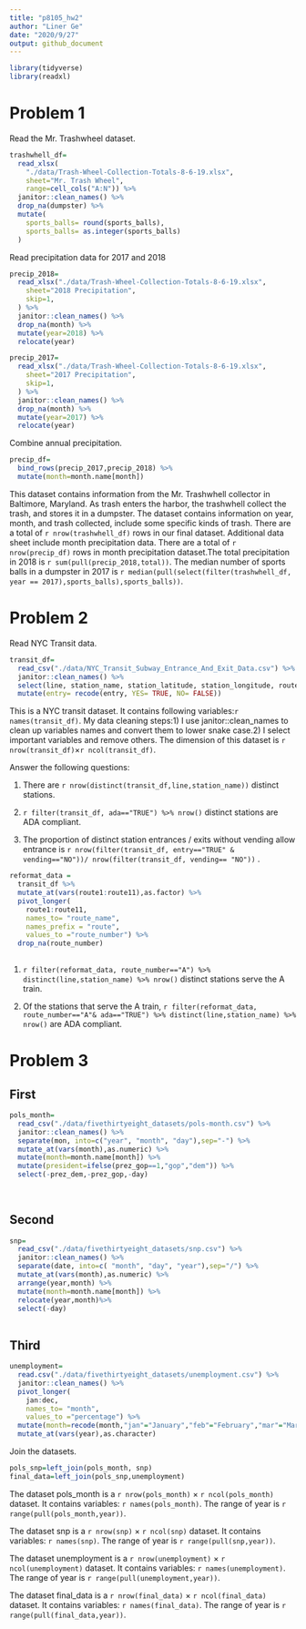 ```yaml
---
title: "p8105_hw2"
author: "Liner Ge"
date: "2020/9/27"
output: github_document
---
```


```r
library(tidyverse)
library(readxl)
```
# Problem 1

Read the Mr. Trashwheel dataset.

```r
trashwhell_df=
  read_xlsx(
    "./data/Trash-Wheel-Collection-Totals-8-6-19.xlsx",
    sheet="Mr. Trash Wheel",
    range=cell_cols("A:N")) %>% 
  janitor::clean_names() %>% 
  drop_na(dumpster) %>% 
  mutate(
    sports_balls= round(sports_balls),
    sports_balls= as.integer(sports_balls)
  )

```

Read precipitation data for 2017 and 2018

```r
precip_2018=
  read_xlsx("./data/Trash-Wheel-Collection-Totals-8-6-19.xlsx",
    sheet="2018 Precipitation",
    skip=1,
  ) %>% 
  janitor::clean_names() %>% 
  drop_na(month) %>% 
  mutate(year=2018) %>% 
  relocate(year)

precip_2017=
  read_xlsx("./data/Trash-Wheel-Collection-Totals-8-6-19.xlsx",
    sheet="2017 Precipitation",
    skip=1,
  ) %>% 
  janitor::clean_names() %>% 
  drop_na(month) %>% 
  mutate(year=2017) %>% 
  relocate(year)
```

Combine annual precipitation.

```r
precip_df=
  bind_rows(precip_2017,precip_2018) %>% 
  mutate(month=month.name[month])
```

This dataset contains information from the Mr. Trashwhell collector in Baltimore, Maryland. As trash enters the harbor, the trashwhell collect the trash, and stores it in a dumpster. The dataset contains information on year, month, and trash collected, include some specific kinds of trash. There are a total of `r nrow(trashwhell_df)` rows in our final dataset. Additional data sheet include month precipitation data. There are a total of `r nrow(precip_df)` rows in month precipitation dataset.The total precipitation in 2018 is `r sum(pull(precip_2018,total))`. The median number of sports balls in a dumpster in 2017 is `r median(pull(select(filter(trashwhell_df, year == 2017),sports_balls),sports_balls))`.

# Problem 2

Read NYC Transit data.
```r
transit_df=
  read_csv("./data/NYC_Transit_Subway_Entrance_And_Exit_Data.csv") %>% 
  janitor::clean_names() %>% 
  select(line, station_name, station_latitude, station_longitude, route1:route11, entry, vending, entrance_type, ada) %>% 
  mutate(entry= recode(entry, YES= TRUE, NO= FALSE))
```
This is a NYC transit dataset. It contains following variables:`r names(transit_df)`. My data cleaning steps:1) I use janitor::clean_names to clean up variables names and convert them to lower snake case.2) I select important variables and remove others. The dimension of this dataset is `r nrow(transit_df)`×`r ncol(transit_df)`.

Answer the following questions:

(1) There are `r nrow(distinct(transit_df,line,station_name))`  distinct stations.

(2) `r filter(transit_df, ada=="TRUE") %>% nrow()` distinct stations are ADA compliant.

(3) The proportion of distinct station entrances / exits without vending allow entrance is `r nrow(filter(transit_df, entry=="TRUE" & vending=="NO"))/ nrow(filter(transit_df, vending== "NO"))` .

```r
reformat_data = 
  transit_df %>% 
  mutate_at(vars(route1:route11),as.factor) %>% 
  pivot_longer(
    route1:route11,
    names_to= "route_name",
    names_prefix = "route",
    values_to ="route_number") %>% 
  drop_na(route_number)
  
```

(1) `r filter(reformat_data, route_number=="A") %>% distinct(line,station_name) %>% nrow()` distinct stations serve the A train.

(2) Of the stations that serve the A train, `r filter(reformat_data, route_number=="A"& ada=="TRUE") %>% distinct(line,station_name) %>% nrow()` are ADA compliant.

# Problem 3

## First
```r
pols_month=
  read_csv("./data/fivethirtyeight_datasets/pols-month.csv") %>% 
  janitor::clean_names() %>%
  separate(mon, into=c("year", "month", "day"),sep="-") %>% 
  mutate_at(vars(month),as.numeric) %>% 
  mutate(month=month.name[month]) %>% 
  mutate(president=ifelse(prez_gop==1,"gop","dem")) %>% 
  select(-prez_dem,-prez_gop,-day)
  
         
```

## Second
```r
snp=
  read_csv("./data/fivethirtyeight_datasets/snp.csv") %>% 
  janitor::clean_names() %>%
  separate(date, into=c( "month", "day", "year"),sep="/") %>% 
  mutate_at(vars(month),as.numeric) %>% 
  arrange(year,month) %>% 
  mutate(month=month.name[month]) %>% 
  relocate(year,month)%>% 
  select(-day)
 
```

## Third
```r
unemployment=
  read.csv("./data/fivethirtyeight_datasets/unemployment.csv") %>% 
  janitor::clean_names() %>% 
  pivot_longer(
    jan:dec,
    names_to= "month",
    values_to ="percentage") %>% 
  mutate(month=recode(month,"jan"="January","feb"="February","mar"="March","apr"="April","may"="May","jun"="June","jul"="July","aug"="August","sep"="September","oct"="October","nov"="November","dec"="December"))%>% 
  mutate_at(vars(year),as.character)
```

Join the datasets.
```r

pols_snp=left_join(pols_month, snp) 
final_data=left_join(pols_snp,unemployment)
```

The dataset pols_month is a `r nrow(pols_month)` × `r ncol(pols_month)` dataset. It contains variables: `r names(pols_month)`. The range of year is `r range(pull(pols_month,year))`.

The dataset snp is a `r nrow(snp)` × `r ncol(snp)` dataset. It contains variables: `r names(snp)`. The range of year is `r range(pull(snp,year))`.

The dataset unemployment is a `r nrow(unemployment)` × `r ncol(unemployment)` dataset. It contains variables: `r names(unemployment)`. The range of year is `r range(pull(unemployment,year))`.

The dataset final_data is a `r nrow(final_data)` × `r ncol(final_data)` dataset. It contains variables: `r names(final_data)`. The range of year is `r range(pull(final_data,year))`.
